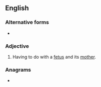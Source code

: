 {{also|fetomaternal}}
==English==

===Alternative forms===
* {{l|en|fetomaternal}}

===Adjective===
{{en-adj|-}}
# {{lb|en|medicine}} Having to do with a [[fetus]] and its [[mother]].

===Anagrams===
* {{anagrams|en|maternofetal}}